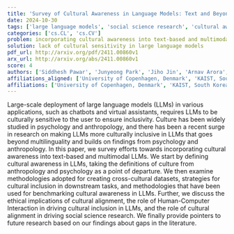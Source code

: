 ```yaml
---
title: 'Survey of Cultural Awareness in Language Models: Text and Beyond'
date: 2024-10-30
tags: ['large language models', 'social science research', 'cultural awareness', 'Human-Computer Interaction', 'downstream tasks', 'inclusivity', 'cross-cultural datasets', 'benchmarking cultural awareness', 'ethical implications']
categories: ['cs.CL', 'cs.CV']
problem: incorporating cultural awareness into text-based and multimodal LLMs
solution: lack of cultural sensitivity in large language models
pdf_url: http://arxiv.org/pdf/2411.00860v1
arx_url: http://arxiv.org/abs/2411.00860v1
score: 4
authors: ['Siddhesh Pawar', 'Junyeong Park', 'Jiho Jin', 'Arnav Arora', 'Junho Myung', 'Srishti Yadav', 'Faiz Ghifari Haznitrama', 'Inhwa Song', 'Alice Oh', 'Isabelle Augenstein']
affiliations_aligned: ['University of Copenhagen, Denmark', 'KAIST, South Korea', 'KAIST, South Korea', 'University of Copenhagen, Denmark', 'KAIST, South Korea', 'University of Copenhagen, Denmark', 'KAIST, South Korea', 'KAIST, South Korea', 'KAIST, South Korea', 'University of Copenhagen, Denmark']
affiliations: ['University of Copenhagen, Denmark', 'KAIST, South Korea']
---
```



Large-scale deployment of large language models (LLMs) in various applications, such as chatbots and virtual assistants, requires LLMs to be culturally sensitive to the user to ensure inclusivity. Culture has been widely studied in psychology and anthropology, and there has been a recent surge in research on making LLMs more culturally inclusive in LLMs that goes beyond multilinguality and builds on findings from psychology and anthropology. In this paper, we survey efforts towards incorporating cultural awareness into text-based and multimodal LLMs. We start by defining cultural awareness in LLMs, taking the definitions of culture from anthropology and psychology as a point of departure. We then examine methodologies adopted for creating cross-cultural datasets, strategies for cultural inclusion in downstream tasks, and methodologies that have been used for benchmarking cultural awareness in LLMs. Further, we discuss the ethical implications of cultural alignment, the role of Human-Computer Interaction in driving cultural inclusion in LLMs, and the role of cultural alignment in driving social science research. We finally provide pointers to future research based on our findings about gaps in the literature.